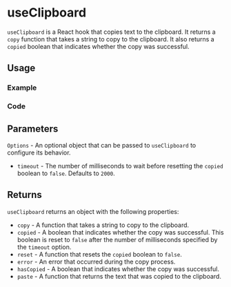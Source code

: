 

<Meta of={allStories} />

# useClipboard

`useClipboard` is a React hook that copies text to the clipboard. It returns a `copy` function that takes a string to copy to the clipboard. It also returns a `copied` boolean that indicates whether the copy was successful.

## Usage

### Example

<Canvas of={allStories.Usage} />

### Code

<Source of={allStories.Usage} />

## Parameters

`Options` - An optional object that can be passed to `useClipboard` to configure its behavior.

- `timeout` - The number of milliseconds to wait before resetting the `copied` boolean to `false`. Defaults to `2000`.

## Returns

`useClipboard` returns an object with the following properties:

- `copy` - A function that takes a string to copy to the clipboard.
- `copied` - A boolean that indicates whether the copy was successful. This boolean is reset to `false` after the number of milliseconds specified by the `timeout` option.
- `reset` - A function that resets the `copied` boolean to `false`.
- `error` - An error that occurred during the copy process.
- `hasCopied` - A boolean that indicates whether the copy was successful.
- `paste` - A function that returns the text that was copied to the clipboard.
